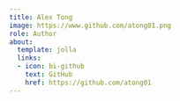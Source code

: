 ```yaml
---
title: Alex Tong
image: https://www.github.com/atong01.png
role: Author
about:
  template: jolla
  links:
  - icon: bi-github
    text: GitHub
    href: https://github.com/atong01
---
```



